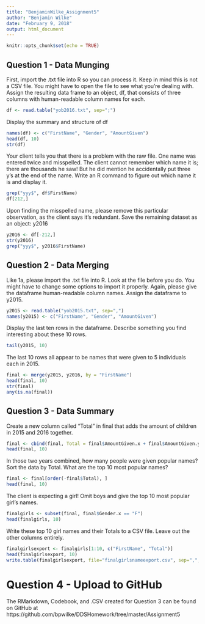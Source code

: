 ```yaml
---
title: "BenjaminWilke_Assignment5"
author: "Benjamin Wilke"
date: "February 9, 2018"
output: html_document
---
```


```r
knitr::opts_chunk$set(echo = TRUE)
```

## Question 1 - Data Munging

First, import the .txt file into R so you can process it.  Keep in mind this is not a CSV file.  You might have to open the file to see what you’re dealing with.  Assign the resulting data frame to an object, df, that consists of three columns with human-readable column names for each.

```r
df <- read.table("yob2016.txt", sep=";")
```

Display the summary and structure of df

```r
names(df) <- c("FirstName", "Gender", "AmountGiven")
head(df, 10)
str(df)
```

Your client tells you that there is a problem with the raw file.  One name was entered twice and misspelled.  The client cannot remember which name it is; there are thousands he saw! But he did mention he accidentally put three y’s at the end of the name.  Write an R command to figure out which name it is and display it.

```r
grep("yyy$", df$FirstName)
df[212,]
```

Upon finding the misspelled name, please remove this particular observation, as the client says it’s redundant.  Save the remaining dataset as an object: y2016 

```r
y2016 <- df[-212,]
str(y2016)
grep("yyy$", y2016$FirstName)
```

## Question 2 - Data Merging

Like 1a, please import the .txt file into R.  Look at the file before you do.  You might have to change some options to import it properly.  Again, please give the dataframe human-readable column names.  Assign the dataframe to y2015.  

```r
y2015 <- read.table("yob2015.txt", sep=",")
names(y2015) <- c("FirstName", "Gender", "AmountGiven")
```

Display the last ten rows in the dataframe.  Describe something you find interesting about these 10 rows.

```r
tail(y2015, 10)
```

The last 10 rows all appear to be names that were given to 5 individuals each in 2015.

```r
final <- merge(y2015, y2016, by = "FirstName")
head(final, 10)
str(final)
any(is.na(final))
```

## Question 3 - Data Summary

Create a new column called “Total” in final that adds the amount of children in 2015 and 2016 together.

```r
final <- cbind(final, Total = final$AmountGiven.x + final$AmountGiven.y)
head(final, 10)
```

In those two years combined, how many people were given popular names? Sort the data by Total. What are the top 10 most popular names?

```r
final <- final[order(-final$Total), ]
head(final, 10)
```

The client is expecting a girl!  Omit boys and give the top 10 most popular girl’s names.

```r
finalgirls <- subset(final, final$Gender.x == "F")
head(finalgirls, 10)
```

Write these top 10 girl names and their Totals to a CSV file.  Leave out the other columns entirely.

```r
finalgirlsexport <- finalgirls[1:10, c("FirstName", "Total")]
head(finalgirlsexport, 10)
write.table(finalgirlsexport, file="finalgirlsnameexport.csv", sep=",", row.names = FALSE)
```

# Question 4 - Upload to GitHub

The RMarkdown, Codebook, and .CSV created for Question 3 can be found on GitHub at https://github.com/bpwilke/DDSHomework/tree/master/Assignment5







  
